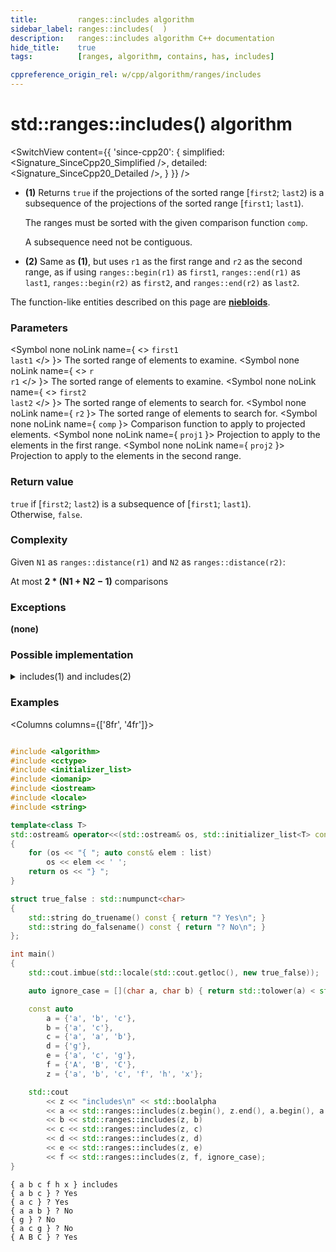 ```yaml
---
title:         ranges::includes algorithm
sidebar_label: ranges::includes(  )
description:   ranges::includes algorithm C++ documentation
hide_title:    true
tags:          [ranges, algorithm, contains, has, includes]

cppreference_origin_rel: w/cpp/algorithm/ranges/includes
---
```



<!----------------- Codes ---------------------->


# std::ranges::includes() algorithm

<SwitchView content={{
	'since-cpp20': {
		simplified:	<Signature_SinceCpp20_Simplified />,
		detailed:	<Signature_SinceCpp20_Detailed />,
	}
}} />

- **(1)** Returns `true` if the projections of the sorted range [`first2`; `last2`) is a subsequence of the projections of the sorted range [`first1`; `last1`).

  The ranges must be sorted with the given comparison function `comp`.

  A subsequence need not be contiguous.

- **(2)** Same as **(1)**, but uses `r1` as the first range and `r2` as the second range, as if using `ranges::begin(r1)` as `first1`, `ranges::end(r1)` as `last1`, `ranges::begin(r2)` as `first2`, and `ranges::end(r2)` as `last2`.

The function-like entities described on this page are [**niebloids**](#).

### Parameters

<SymbolTable>

  <Symbol none noLink name={ <> <code>first1</code> <br/> <code>last1</code> </> }>
    The sorted range of elements to examine.
  </Symbol>
  <Symbol none noLink name={ <> <code>r</code> <br/> <code>r1</code> </> }>
    The sorted range of elements to examine.
  </Symbol>
  <Symbol none noLink name={ <> <code>first2</code> <br/> <code>last2</code> </> }>
    The sorted range of elements to search for.
  </Symbol>
  <Symbol none noLink name={ <code>r2</code> }>
    The sorted range of elements to search for.
  </Symbol>
  <Symbol none noLink name={ <code>comp</code> }>
    Comparison function to apply to projected elements.
  </Symbol>
  <Symbol none noLink name={ <code>proj1</code> }>
    Projection to apply to the elements in the first range.
  </Symbol>
  <Symbol none noLink name={ <code>proj2</code> }>
    Projection to apply to the elements in the second range.
  </Symbol>

</SymbolTable>

### Return value

`true` if [`first2`; `last2`) is a subsequence of [`first1`; `last1`).  
Otherwise, `false`.

### Complexity

Given `N1` as `ranges::distance(r1)` and `N2` as `ranges::distance(r2)`:

At most **2 \* (N1 + N2 − 1)** comparisons

### Exceptions

**(none)**

### Possible implementation

<details>
<summary>includes(1) and includes(2)</summary>

```cpp
struct includes_fn
{
    template<std::input_iterator I1, std::sentinel_for<I1> S1,
             std::input_iterator I2, std::sentinel_for<I2> S2,
             class Proj1 = std::identity, class Proj2 = std::identity,
             std::indirect_strict_weak_order<
                 std::projected<I1, Proj1>,
                 std::projected<I2, Proj2>> Comp = ranges::less>
    constexpr bool operator()(I1 first1, S1 last1, I2 first2, S2 last2,
                              Comp comp = {}, Proj1 proj1 = {}, Proj2 proj2 = {}) const
    {
        for (; first2 != last2; ++first1)
        {
            if (first1 == last1 || comp(*first2, *first1))
                return false;
            if (!comp(*first1, *first2))
                ++first2;
        }
        return true;
    }

    template<ranges::input_range R1, ranges::input_range R2,
             class Proj1 = std::identity, class Proj2 = std::identity,
             std::indirect_strict_weak_order<
                 std::projected<ranges::iterator_t<R1>, Proj1>,
                 std::projected<ranges::iterator_t<R2>, Proj2>> Comp = ranges::less>
    constexpr bool operator()(R1&& r1, R2&& r2, Comp comp = {},
                              Proj1 proj1 = {}, Proj2 proj2 = {}) const
    {
        return (*this)(ranges::begin(r1), ranges::end(r1),
                       ranges::begin(r2), ranges::end(r2),
                       std::ref(comp), std::ref(proj1), std::ref(proj2));
    }
};

inline constexpr auto includes = includes_fn {};
```

</details>

### Examples

<Columns columns={['8fr', '4fr']}>
<div>

```cpp title='Main.cpp' showLineNumbers

#include <algorithm>
#include <cctype>
#include <initializer_list>
#include <iomanip>
#include <iostream>
#include <locale>
#include <string>

template<class T>
std::ostream& operator<<(std::ostream& os, std::initializer_list<T> const& list)
{
    for (os << "{ "; auto const& elem : list)
        os << elem << ' ';
    return os << "} ";
}

struct true_false : std::numpunct<char>
{
    std::string do_truename() const { return "? Yes\n"; }
    std::string do_falsename() const { return "? No\n"; }
};

int main()
{
    std::cout.imbue(std::locale(std::cout.getloc(), new true_false));

    auto ignore_case = [](char a, char b) { return std::tolower(a) < std::tolower(b); };

    const auto
        a = {'a', 'b', 'c'},
        b = {'a', 'c'},
        c = {'a', 'a', 'b'},
        d = {'g'},
        e = {'a', 'c', 'g'},
        f = {'A', 'B', 'C'},
        z = {'a', 'b', 'c', 'f', 'h', 'x'};

    std::cout
        << z << "includes\n" << std::boolalpha
        << a << std::ranges::includes(z.begin(), z.end(), a.begin(), a.end())
        << b << std::ranges::includes(z, b)
        << c << std::ranges::includes(z, c)
        << d << std::ranges::includes(z, d)
        << e << std::ranges::includes(z, e)
        << f << std::ranges::includes(z, f, ignore_case);
}
```

</div>
<div>

```plaintext title="Output"
{ a b c f h x } includes
{ a b c } ? Yes
{ a c } ? Yes
{ a a b } ? No
{ g } ? No
{ a c g } ? No
{ A B C } ? Yes
```

</div>
</Columns>
